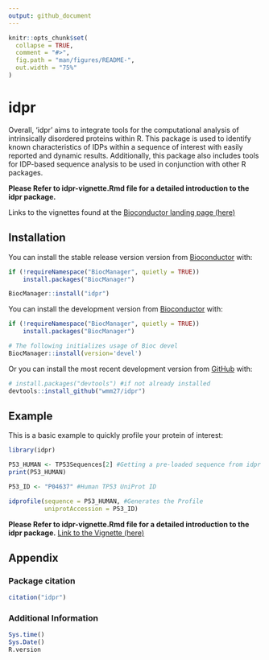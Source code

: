 ```yaml
---
output: github_document
---
```


<!-- README.md is generated from README.Rmd. Please edit that file -->

```r
knitr::opts_chunk$set(
  collapse = TRUE,
  comment = "#>",
  fig.path = "man/figures/README-",
  out.width = "75%"
)
```

# idpr


Overall, ‘idpr’ aims to integrate tools for the computational analysis of 
intrinsically disordered proteins within R. This package is used to identify 
known characteristics of IDPs within a sequence of interest with easily 
reported and dynamic results. Additionally, this package also includes tools
for IDP-based sequence analysis to be used in conjunction with other R 
packages.

**Please Refer to idpr-vignette.Rmd file for a detailed introduction to the**
**idpr package.**


Links to the vignettes found at the 
[Bioconductor landing page (here)](https://doi.org/doi:10.18129/B9.bioc.idpr) 


## Installation

You can install the stable release version version from 
[Bioconductor](https://doi.org/doi:10.18129/B9.bioc.idpr) with:


```r
if (!requireNamespace("BiocManager", quietly = TRUE))
    install.packages("BiocManager")

BiocManager::install("idpr")
```

You can install the development version from 
[Bioconductor](https://bioconductor.org/packages/devel/bioc/html/idpr.html) 
with:
``` r
if (!requireNamespace("BiocManager", quietly = TRUE))
    install.packages("BiocManager")

# The following initializes usage of Bioc devel
BiocManager::install(version='devel')
```

Or you can install the most recent development version from 
[GitHub](https://github.com/wmm27/idpr) with:

``` r
# install.packages("devtools") #if not already installed
devtools::install_github("wmm27/idpr")
```


## Example
This is a basic example to quickly profile your protein of interest:

```r
library(idpr)

P53_HUMAN <- TP53Sequences[2] #Getting a pre-loaded sequence from idpr
print(P53_HUMAN)

P53_ID <- "P04637" #Human TP53 UniProt ID

idprofile(sequence = P53_HUMAN, #Generates the Profile
          uniprotAccession = P53_ID)
```



**Please Refer to idpr-vignette.Rmd file for a detailed introduction to the**
**idpr package.**
[Link to the Vignette (here)](https://bioconductor.org/packages/release/bioc/vignettes/idpr/inst/doc/idpr-vignette.html)


## Appendix

### Package citation
```r
citation("idpr")
```

### Additional Information
```r
Sys.time()
Sys.Date()
R.version
```